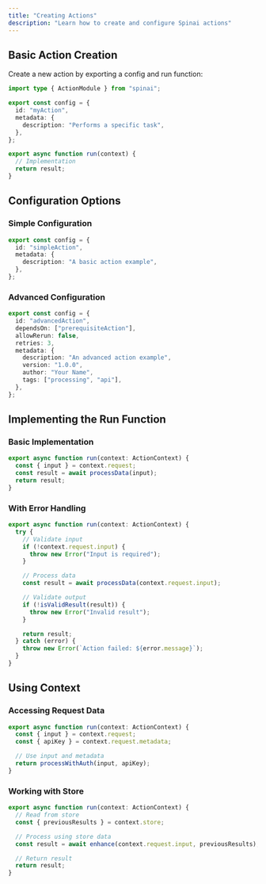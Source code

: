 ```yaml
---
title: "Creating Actions"
description: "Learn how to create and configure Spinai actions"
---
```


## Basic Action Creation

Create a new action by exporting a config and run function:

```typescript
import type { ActionModule } from "spinai";

export const config = {
  id: "myAction",
  metadata: {
    description: "Performs a specific task",
  },
};

export async function run(context) {
  // Implementation
  return result;
}
```

## Configuration Options

### Simple Configuration

```typescript
export const config = {
  id: "simpleAction",
  metadata: {
    description: "A basic action example",
  },
};
```

### Advanced Configuration

```typescript
export const config = {
  id: "advancedAction",
  dependsOn: ["prerequisiteAction"],
  allowRerun: false,
  retries: 3,
  metadata: {
    description: "An advanced action example",
    version: "1.0.0",
    author: "Your Name",
    tags: ["processing", "api"],
  },
};
```

## Implementing the Run Function

### Basic Implementation

```typescript
export async function run(context: ActionContext) {
  const { input } = context.request;
  const result = await processData(input);
  return result;
}
```

### With Error Handling

```typescript
export async function run(context: ActionContext) {
  try {
    // Validate input
    if (!context.request.input) {
      throw new Error("Input is required");
    }

    // Process data
    const result = await processData(context.request.input);

    // Validate output
    if (!isValidResult(result)) {
      throw new Error("Invalid result");
    }

    return result;
  } catch (error) {
    throw new Error(`Action failed: ${error.message}`);
  }
}
```

## Using Context

### Accessing Request Data

```typescript
export async function run(context: ActionContext) {
  const { input } = context.request;
  const { apiKey } = context.request.metadata;

  // Use input and metadata
  return processWithAuth(input, apiKey);
}
```

### Working with Store

```typescript
export async function run(context: ActionContext) {
  // Read from store
  const { previousResults } = context.store;

  // Process using store data
  const result = await enhance(context.request.input, previousResults);

  // Return result
  return result;
}
```
